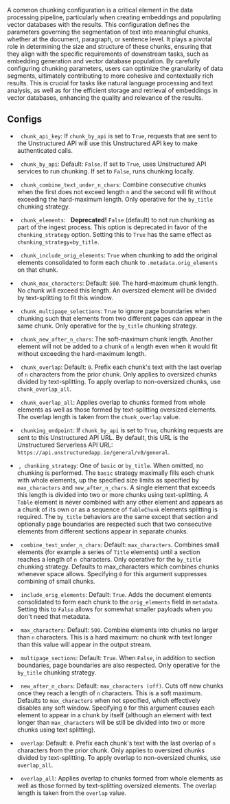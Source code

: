 
A common chunking configuration is a critical element in the data processing pipeline, particularly when creating embeddings and populating vector databases with the results. This configuration defines the parameters governing the segmentation of text into meaningful chunks, whether at the document, paragraph, or sentence level. It plays a pivotal role in determining the size and structure of these chunks, ensuring that they align with the specific requirements of downstream tasks, such as embedding generation and vector database population. By carefully configuring chunking parameters, users can optimize the granularity of data segments, ultimately contributing to more cohesive and contextually rich results. This is crucial for tasks like natural language processing and text analysis, as well as for the efficient storage and retrieval of embeddings in vector databases, enhancing the quality and relevance of the results.

## Configs

*   <Icon icon="v"/><Icon icon="2"/>&nbsp;&nbsp;`chunk_api_key`: If `chunk_by_api` is set to `True`, requests that are sent to the Unstructured API will use this Unstructured API key to make authenticated calls.

*   <Icon icon="v"/><Icon icon="2"/>&nbsp;&nbsp;`chunk_by_api`: Default: `False`. If set to `True`, uses Unstructured API services to run chunking. If set to `False`, runs chunking locally.

*   <Icon icon="v"/><Icon icon="2"/>&nbsp;&nbsp;`chunk_combine_text_under_n_chars`: Combine consecutive chunks when the first does not exceed length `n` and the second will fit without exceeding the hard-maximum length. Only operative for the `by_title` chunking strategy.

*   <Icon icon="v"/><Icon icon="1"/>&nbsp;&nbsp;`chunk_elements`: <Icon icon="ban"/>&nbsp;&nbsp;**Deprecated!** `False` (default) to not run chunking as part of the ingest process. This option is deprecated in favor of the `chunking_strategy` option. Setting this to `True` has the same effect as `chunking_strategy=by_title`.

*   <Icon icon="v"/><Icon icon="2"/>&nbsp;&nbsp;`chunk_include_orig_elements`: `True` when chunking to add the original elements consolidated to form each chunk to `.metadata.orig_elements` on that chunk.

*   <Icon icon="v"/><Icon icon="2"/>&nbsp;&nbsp;`chunk_max_characters`: Default: `500`. The hard-maximum chunk length. No chunk will exceed this length. An oversized element will be divided by text-splitting to fit this window.

*   <Icon icon="v"/><Icon icon="2"/>&nbsp;&nbsp;`chunk_multipage_selections`: `True` to ignore page boundaries when chunking such that elements from two different pages can appear in the same chunk. Only operative for the `by_title` chunking strategy.

*   <Icon icon="v"/><Icon icon="2"/>&nbsp;&nbsp;`chunk_new_after_n_chars`: The soft-maximum chunk length. Another element will not be added to a chunk of `n` length even when it would fit without exceeding the hard-maximum length.

*   <Icon icon="v"/><Icon icon="2"/>&nbsp;&nbsp;`chunk_overlap`: Default: `0`. Prefix each chunk's text with the last overlap of `n` characters from the prior chunk. Only applies to oversized chunks divided by text-splitting. To apply overlap to non-oversized chunks, use `chunk_overlap_all`.

*   <Icon icon="v"/><Icon icon="2"/>&nbsp;&nbsp;`chunk_overlap_all`: Applies overlap to chunks formed from whole elements as well as those formed by text-splitting oversized elements. The overlap length is taken from the `chunk_overlap` value.

*   <Icon icon="v"/><Icon icon="2"/>&nbsp;&nbsp;`chunking_endpoint`: If `chunk_by_api` is set to `True`, chunking requests are sent to this Unstructured API URL. By default, this URL is the Unstructured Serverless API URL: `https://api.unstructuredapp.io/general/v0/general`.

*   <Icon icon="v"/><Icon icon="2"/>&nbsp;,<Icon icon="v"/><Icon icon="1"/>&nbsp;&nbsp;`chunking_strategy`: One of `basic` or `by_title`. When omitted, no chunking is performed. The `basic` strategy maximally fills each chunk with whole elements, up the specified size limits as specified by `max_characters` and `new_after_n_chars`. A single element that exceeds this length is divided into two or more chunks using text-splitting. A `Table` element is never combined with any other element and appears as a chunk of its own or as a sequence of `TableChunk` elements splitting is required. The `by_title` behaviors are the same except that section and optionally page boundaries are respected such that two consecutive elements from different sections appear in separate chunks.

*   <Icon icon="v"/><Icon icon="1"/>&nbsp;&nbsp;`combine_text_under_n_chars`: Default: `max_characters`. Combines small elements (for example a series of `Title` elements) until a section reaches a length of `n `characters. Only operative for the `by_title` chunking strategy. Defaults to max\_characters which combines chunks whenever space allows. Specifying `0` for this argument suppresses combining of small chunks.
    
*   <Icon icon="v"/><Icon icon="1"/>&nbsp;&nbsp;`include_orig_elements`: Default: `True`. Adds the document elements consolidated to form each chunk to the `orig_elements` field in `metadata`. Setting this to `False` allows for somewhat smaller payloads when you don't need that metadata.
    
*   <Icon icon="v"/><Icon icon="1"/>&nbsp;&nbsp;`max_characters`: Default: `500`. Combine elements into chunks no larger than `n` characters. This is a hard maximum: no chunk with text longer than this value will appear in the output stream.
    
*   <Icon icon="v"/><Icon icon="1"/>&nbsp;&nbsp;`multipage_sections`: Default: `True`. When `False`, in addition to section boundaries, page boundaries are also respected. Only operative for the `by_title` chunking strategy.
    
*   <Icon icon="v"/><Icon icon="1"/>&nbsp;&nbsp;`new_after_n_chars`: Default: `max_characters (off)`. Cuts off new chunks once they reach a length of `n` characters. This is a soft maximum. Defaults to `max_characters` when not specified, which effectively disables any soft window. Specifying `0` for this argument causes each element to appear in a chunk by itself (although an element with text longer than `max_characters` will be still be divided into two or more chunks using text splitting).

*   <Icon icon="v"/><Icon icon="1"/>&nbsp;&nbsp;`overlap`: Default: `0`. Prefix each chunk's text with the last overlap of `n` characters from the prior chunk. Only applies to oversized chunks divided by text-splitting. To apply overlap to non-oversized chunks, use `overlap_all`.

*   <Icon icon="v"/><Icon icon="1"/>&nbsp;&nbsp;`overlap_all`: Applies overlap to chunks formed from whole elements as well as those formed by text-splitting oversized elements. The overlap length is taken from the `overlap` value.
